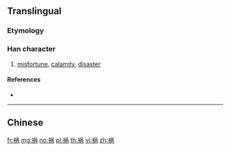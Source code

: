 {{character info/new}}
{{also|禍}}
==Translingual==

===Etymology===
{{Han simp|禍|f=咼|t=呙}}

===Han character===
{{Han char|rn=113|rad=示|as=07|sn=12|four=|canj=IFROB|ids=⿰礻呙}}

# [[misfortune]], [[calamity]], [[disaster]]

====References====
* {{Han ref|kx=0843.261|hdz=42399.210|uh=7978|ud=31096}}

----

==Chinese==
{{zh-see|禍}}

[[fr:祸]]
[[mg:祸]]
[[no:祸]]
[[pl:祸]]
[[th:祸]]
[[vi:祸]]
[[zh:祸]]